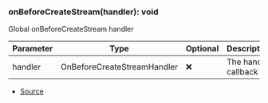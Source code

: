 ### onBeforeCreateStream(handler): void
Global onBeforeCreateStream handler



| Parameter | Type | Optional | Description |
| ----------- | ----------- | ----------- | ----------- |
| handler | OnBeforeCreateStreamHandler | ❌ | The handler callback |


- [Source](https://github.com/Androz2091/discord-player/blob/72b264e/packages/discord-player/src/hooks/stream/onBeforeCreateStream.ts#L8)